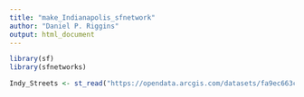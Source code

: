 ```yaml
---
title: "make_Indianapolis_sfnetwork"
author: "Daniel P. Riggins"
output: html_document
---
```


```r
library(sf)
library(sfnetworks)
```

```r
Indy_Streets <- st_read("https://opendata.arcgis.com/datasets/fa9ec663cf25407a9b7645ff14334a7f_13.geojson")
```

